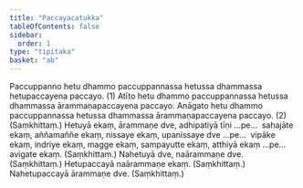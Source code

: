 ```yaml
---
title: "Paccayacatukka"
tableOfContents: false
sidebar:
  order: 1
type: "tipitaka"
basket: "ab"
---
```



<DynamicBreadcrumb />

<Division number="210">

<Paragraph number="801">
Paccuppanno hetu dhammo paccuppannassa hetussa dhammassa hetupaccayena paccayo. (1)
</Paragraph>

<Paragraph number="802">
Atīto hetu dhammo paccuppannassa hetussa dhammassa ārammaṇapaccayena paccayo. Anāgato hetu dhammo paccuppannassa hetussa dhammassa ārammaṇapaccayena paccayo. (2) (Saṃkhittaṃ.)
</Paragraph>

</Division>
<Division number="211">

<Paragraph number="803">
Hetuyā ekaṃ, ārammaṇe dve, adhipatiyā tīṇi …pe…  sahajāte ekaṃ, aññamaññe ekaṃ, nissaye ekaṃ, upanissaye dve …pe…  vipāke ekaṃ, indriye ekaṃ, magge ekaṃ, sampayutte ekaṃ, atthiyā ekaṃ …pe…  avigate ekaṃ. (Saṃkhittaṃ.)
</Paragraph>

<Paragraph number="804">
Nahetuyā dve, naārammaṇe dve. (Saṃkhittaṃ.)
</Paragraph>

<Paragraph number="805">
Hetupaccayā naārammaṇe ekaṃ. (Saṃkhittaṃ.)
</Paragraph>

<Paragraph number="806">
Nahetupaccayā ārammaṇe dve. (Saṃkhittaṃ.)
</Paragraph>
</Division>